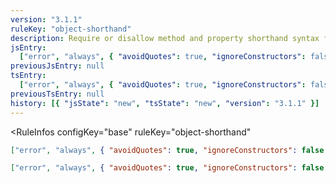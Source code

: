 ```yaml
---
version: "3.1.1"
ruleKey: "object-shorthand"
description: Require or disallow method and property shorthand syntax for object literals
jsEntry:
  ["error", "always", { "avoidQuotes": true, "ignoreConstructors": false }]
previousJsEntry: null
tsEntry:
  ["error", "always", { "avoidQuotes": true, "ignoreConstructors": false }]
previousTsEntry: null
history: [{ "jsState": "new", "tsState": "new", "version": "3.1.1" }]
---
```


<RuleInfos 
  configKey="base" 
  ruleKey="object-shorthand" 
>

```json
["error", "always", { "avoidQuotes": true, "ignoreConstructors": false }]
```

```json
["error", "always", { "avoidQuotes": true, "ignoreConstructors": false }]
```

</RuleInfos>

